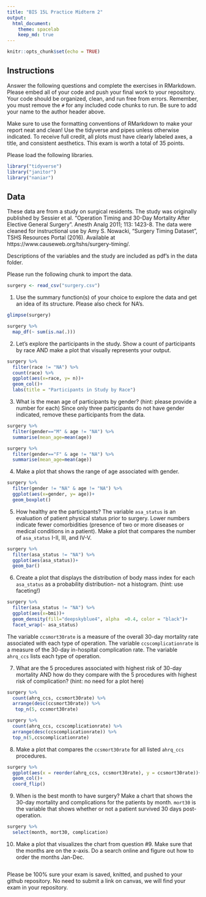 ```yaml
---
title: "BIS 15L Practice Midterm 2"
output:
  html_document: 
    theme: spacelab
    keep_md: true
---
```


```r
knitr::opts_chunk$set(echo = TRUE)
```

## Instructions
Answer the following questions and complete the exercises in RMarkdown. Please embed all of your code and push your final work to your repository. Your code should be organized, clean, and run free from errors. Remember, you must remove the `#` for any included code chunks to run. Be sure to add your name to the author header above.  

Make sure to use the formatting conventions of RMarkdown to make your report neat and clean! Use the tidyverse and pipes unless otherwise indicated. To receive full credit, all plots must have clearly labeled axes, a title, and consistent aesthetics. This exam is worth a total of 35 points. 

Please load the following libraries.
```r
library("tidyverse")
library("janitor")
library("naniar")
```

## Data
These data are from a study on surgical residents. The study was originally published by Sessier et al. “Operation Timing and 30-Day Mortality After Elective General Surgery”. Anesth Analg 2011; 113: 1423-8. The data were cleaned for instructional use by Amy S. Nowacki, “Surgery Timing Dataset”, TSHS Resources Portal (2016). Available at https://www.causeweb.org/tshs/surgery-timing/.

Descriptions of the variables and the study are included as pdf's in the data folder.  

Please run the following chunk to import the data.
```r
surgery <- read_csv("surgery.csv")
```

1. Use the summary function(s) of your choice to explore the data and get an idea of its structure. Please also check for NA's.
```r
glimpse(surgery)
```

```r
surgery %>% 
  map_df(~ sum(is.na(.)))
```

2. Let's explore the participants in the study. Show a count of participants by race AND make a plot that visually represents your output.
```r
surgery %>% 
  filter(race != "NA") %>% 
  count(race) %>%
  ggplot(aes(x=race, y= n))+
  geom_col()+
  labs(title = "Participants in Study by Race")
```

3. What is the mean age of participants by gender? (hint: please provide a number for each) Since only three participants do not have gender indicated, remove these participants from the data.
```r
surgery %>% 
  filter(gender=="M" & age != "NA") %>% 
  summarise(mean_age=mean(age))
```

```r
surgery %>% 
  filter(gender=="F" & age != "NA") %>% 
  summarise(mean_age=mean(age))
```

4. Make a plot that shows the range of age associated with gender.
```r
surgery %>% 
  filter(gender != "NA" & age != "NA") %>% 
  ggplot(aes(x=gender, y= age))+
  geom_boxplot()
```

5. How healthy are the participants? The variable `asa_status` is an evaluation of patient physical status prior to surgery. Lower numbers indicate fewer comorbidities (presence of two or more diseases or medical conditions in a patient). Make a plot that compares the number of `asa_status` I-II, III, and IV-V.
```r
surgery %>% 
  filter(asa_status != "NA") %>% 
  ggplot(aes(asa_status))+
  geom_bar()
```

6. Create a plot that displays the distribution of body mass index for each `asa_status` as a probability distribution- not a histogram. (hint: use faceting!)
```r
surgery %>% 
  filter(asa_status != "NA") %>% 
  ggplot(aes(x=bmi))+
  geom_density(fill="deepskyblue4", alpha  =0.4, color = "black")+
  facet_wrap(~ asa_status)
```

The variable `ccsmort30rate` is a measure of the overall 30-day mortality rate associated with each type of operation. The variable `ccscomplicationrate` is a measure of the 30-day in-hospital complication rate. The variable `ahrq_ccs` lists each type of operation.  

7. What are the 5 procedures associated with highest risk of 30-day mortality AND how do they compare with the 5 procedures with highest risk of complication? (hint: no need for a plot here)
```r
surgery %>% 
  count(ahrq_ccs, ccsmort30rate) %>% 
  arrange(desc(ccsmort30rate)) %>% 
   top_n(5, ccsmort30rate)
```

```r
surgery %>% 
  count(ahrq_ccs, ccscomplicationrate) %>% 
  arrange(desc(ccscomplicationrate)) %>% 
  top_n(5,ccscomplicationrate)
```

8. Make a plot that compares the `ccsmort30rate` for all listed `ahrq_ccs` procedures.
```r
surgery %>% 
  ggplot(aes(x = reorder(ahrq_ccs, ccsmort30rate), y = ccsmort30rate))+
  geom_col()+
  coord_flip()
```

9. When is the best month to have surgery? Make a chart that shows the 30-day mortality and complications for the patients by month. `mort30` is the variable that shows whether or not a patient survived 30 days post-operation.
```r
surgery %>% 
  select(month, mort30, complication)
```

10. Make a plot that visualizes the chart from question #9. Make sure that the months are on the x-axis. Do a search online and figure out how to order the months Jan-Dec.
```r

```

Please be 100% sure your exam is saved, knitted, and pushed to your github repository. No need to submit a link on canvas, we will find your exam in your repository.